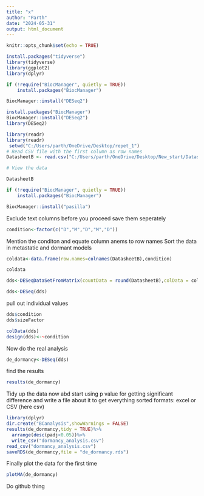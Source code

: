 ```yaml
---
title: "x"
author: "Parth"
date: "2024-05-31"
output: html_document
---
```


```r
knitr::opts_chunk$set(echo = TRUE)
```

```r
install.packages("tidyverse")
library(tidyverse)
library(ggplot2)
library(dplyr)
```
```r
if (!require("BiocManager", quietly = TRUE))
    install.packages("BiocManager")

BiocManager::install("DESeq2")
```


```r
install.packages("BiocManager")
BiocManager::install("DESeq2")
library(DESeq2)
```



```r
library(readr)
library(readr)
 setwd("C:/Users/parth/OneDrive/Desktop/repet_1")
# Read CSV file with the first column as row names
DatasheetB <- read.csv("C:/Users/parth/OneDrive/Desktop/New_start/DatasheetB.csv", header = TRUE, row.names = 1, sep = ",")

# View the data
```


```r
DatasheetB
```


```r
if (!require("BiocManager", quietly = TRUE))
    install.packages("BiocManager")
```


```r
BiocManager::install("pasilla")
```
Exclude text columns before you proceed save them seperately

```r
condition<-factor(c("D","M","D","M","D"))
```
Mention the conditon and equate column anems to row names 
Sort the data in metastatic and dormant models

```r
coldata<-data.frame(row.names=colnames(DatasheetB),condition)
```

```r
coldata
```

```r
dds<-DESeqDataSetFromMatrix(countData = round(DatasheetB),colData = coldata,design = ~condition)
```


```r
dds<-DESeq(dds)
```
pull out individual values
```r
dds$condition
dds$sizeFactor

```

```r
colData(dds)
design(dds)<-~condition
```

Now do the real analysis 
```r
de_dormancy<-DESeq(dds)
```
find the results 
```r
results(de_dormancy)
```
Tidy up the data now abd start using p value for getting significant difference and write a file about it to get everything sorted formats: excel or CSV (here csv)
```r
library(dplyr)
dir.create("BCanalysis",showWarnings = FALSE)
results(de_dormancy,tidy = TRUE)%>%
  arrange(desc(padj<0.05))%>%
  write_csv("dormancy_analysis.csv")
read_csv("dormancy_analysis.csv")
saveRDS(de_dormancy,file = "de_dormancy.rds")
```


Finally plot the data for the first time
```r
plotMA(de_dormancy)
```
Do github thing


